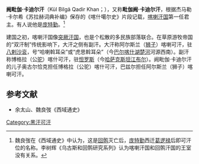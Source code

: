 '''阙毗伽·卡迪尔汗'''（Kül Bilgä Qadir Khan；{{bd|？||？||catIdx=Q}}），又称'''毗伽阙·卡迪尔汗'''，根据杰马勒·卡尔希《苏拉赫词典补编》保存的《喀什噶尔史》片段记载，[[喀喇汗国|喀喇汗国]]第一任君主。有人说他是[[庞特勤|庞特勤]]。<ref>魏良弢在《西域通史》中认为，这是[[回鹘|回鹘]]灭亡后，[[庞特勤|庞特勤]]西迁[[葛逻禄|葛逻禄]]后即可汗位的名称。李树辉《乌古斯和回鹘研究系列》认为喀喇汗国和回鹘汗国的王室没有关系。</ref>

建国之初，喀喇汗国像[[突厥汗国|突厥汗国]]，也是个松散的多民族部落联合。在草原游牧帝国的“双汗制”传统影响下，大汗之侧有副汗。大汗称阿尔斯兰（[[狮子|狮子]]）喀喇可汗，驻[[八剌沙衮|八剌沙衮]]，号“哈喇斡耳朵”或“虎思斡耳朵”（今[[巴尔喀什湖|巴尔喀什湖]][[楚河|楚河]]河源西南）。副汗称博格拉（公[[骆驼|驼]]）喀什可汗，驻[[怛罗斯|怛罗斯]]（今[[哈萨克斯坦|哈萨克斯坦]][[江布尔|江布尔]]）。阙毗伽·卡迪尔汗的儿子奥古尔恰克担任博格拉（公驼）喀什可汗，巴兹尔担任阿尔斯兰（狮子）喀喇可汗。

{{start box}}
{{s-before|—}}
{{s-title|[[喀喇汗国|喀喇汗国]]可汗|840年左右}}
{{s-after|[[巴兹尔|巴兹尔]]<br />[[奥古尔恰克|奥古尔恰克]]}}
{{end box}}

==参考文献==
*余太山、魏良弢《西域通史》
<div class="references-small">
<references></references>
</div>

[[Category:黑汗可汗|Category:黑汗可汗]]